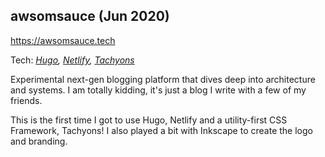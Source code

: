 ## awsomsauce (Jun 2020)

https://awsomsauce.tech

Tech: _[Hugo](https://gohugo.io), [Netlify](https://netlify.com), [Tachyons](https://tachyons.io)_

Experimental next-gen blogging platform that dives deep into architecture and systems.
I am totally kidding, it's just a blog I write with a few of my friends.

This is the first time I got to use Hugo, Netlify and a utility-first CSS Framework, Tachyons!
I also played a bit with Inkscape to create the logo and branding.
